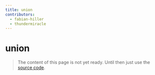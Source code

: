 ```yaml
---
title: union
contributors:
  - fabian-hiller
  - thundermiracle
---
```


# union

> The content of this page is not yet ready. Until then just use the [source code](https://github.com/fabian-hiller/valibot/blob/main/library/src/schemas/union/union.ts).
